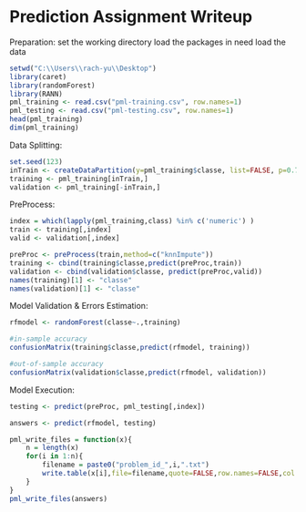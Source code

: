 Prediction Assignment Writeup
========================================================
Preparation:
   set the working directory
   load the packages in need
   load the data
```r
setwd("C:\\Users\\rach-yu\\Desktop")
library(caret)
library(randomForest)
library(RANN)
pml_training <- read.csv("pml-training.csv", row.names=1)
pml_testing <- read.csv("pml-testing.csv", row.names=1)
head(pml_training) 
dim(pml_training)
```


Data Splitting:
```r
set.seed(123)
inTrain <- createDataPartition(y=pml_training$classe, list=FALSE, p=0.7)
training <- pml_training[inTrain,]
validation <- pml_training[-inTrain,]
```

PreProcess:
```r
index = which(lapply(pml_training,class) %in% c('numeric') )
train <- training[,index]
valid <- validation[,index]

preProc <- preProcess(train,method=c("knnImpute"))
training <- cbind(training$classe,predict(preProc,train))
validation <- cbind(validation$classe, predict(preProc,valid))
names(training)[1] <- "classe"
names(validation)[1] <- "classe"
```

Model Validation & Errors Estimation:
```r
rfmodel <- randomForest(classe~.,training)

#in-sample accuracy
confusionMatrix(training$classe,predict(rfmodel, training))

#out-of-sample accuracy
confusionMatrix(validation$classe,predict(rfmodel, validation))
```


Model Execution:
```r
testing <- predict(preProc, pml_testing[,index])

answers <- predict(rfmodel, testing)

pml_write_files = function(x){
    n = length(x)
    for(i in 1:n){
        filename = paste0("problem_id_",i,".txt")
        write.table(x[i],file=filename,quote=FALSE,row.names=FALSE,col.names=FALSE)
    }
}
pml_write_files(answers)
```
